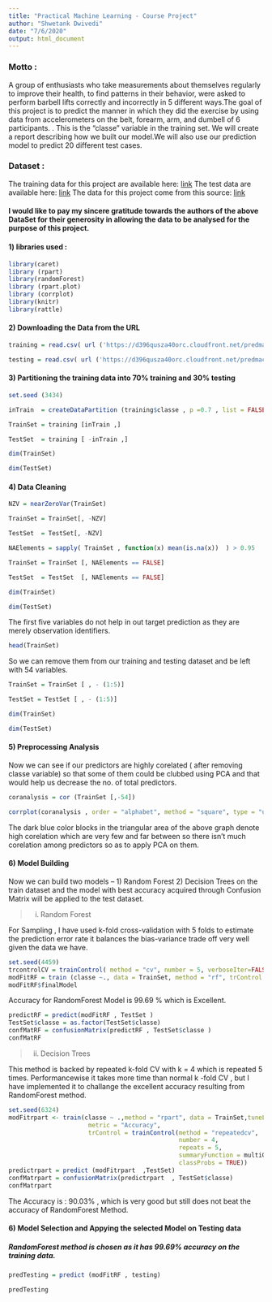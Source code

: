 ---
title: "Practical Machine Learning - Course Project"
author: "Shwetank Dwivedi"
date: "7/6/2020"
output: html_document
---

### Motto : 

A group of enthusiasts who take measurements about themselves regularly to improve their health, to find patterns in their behavior, were asked to perform barbell lifts correctly and incorrectly in 5 different ways.The goal of this project is to predict the manner in which they did the exercise by using data from accelerometers on the belt, forearm, arm, and dumbell of 6 participants. . This is the "classe" variable in the training set. We will create a report describing how we built our model.We will also use our prediction model to predict 20 different test cases.

### Dataset :
The training data for this project are available here:
[link](https://d396qusza40orc.cloudfront.net/predmachlearn/pml-training.csv)
The test data are available here:
[link](https://d396qusza40orc.cloudfront.net/predmachlearn/pml-testing.csv)
The data for this project come from this source: [link](http://web.archive.org/web/20161224072740/http:/groupware.les.inf.puc-rio.br/har.)

#### I would like to pay my sincere gratitude towards the authors of the above DataSet for their generosity in allowing the data to be analysed for the purpose of this project.

#### 1) libraries used :

```{r warning = FALSE , message = FALSE}

library(caret)
library (rpart)
library(randomForest)
library (rpart.plot)
library (corrplot)
library(knitr)
library(rattle)

```

#### 2) Downloading the Data from the URL

```{r warning = FALSE}

training = read.csv( url ('https://d396qusza40orc.cloudfront.net/predmachlearn/pml-training.csv') , na.strings = c ("NA","") )

testing = read.csv( url ('https://d396qusza40orc.cloudfront.net/predmachlearn/pml-testing.csv'), na.strings = c ("NA","") )

```

#### 3) Partitioning the training data into 70% training and 30% testing

```{r warning = FALSE}

set.seed (3434)

inTrain  = createDataPartition (training$classe , p =0.7 , list = FALSE)

TrainSet = training [inTrain ,]

TestSet  = training [ -inTrain ,]

dim(TrainSet)

dim(TestSet)

```

#### 4) Data Cleaning

```{r warning = FALSE}

NZV = nearZeroVar(TrainSet)

TrainSet = TrainSet[, -NZV]

TestSet  = TestSet[, -NZV]

NAElements = sapply( TrainSet , function(x) mean(is.na(x))  ) > 0.95

TrainSet = TrainSet [, NAElements == FALSE]

TestSet  = TestSet  [, NAElements == FALSE]

dim(TrainSet)

dim(TestSet)

```

The first five variables do not help in out target prediction as they are merely observation identifiers.
   

```{r warning = FALSE}

head(TrainSet)

```

So we can remove them from our training and testing dataset and be left with 54 variables.

```{r warning = FALSE}

TrainSet = TrainSet [ , - (1:5)]

TestSet = TestSet [ , - (1:5)]

dim(TrainSet)

dim(TestSet)

```

#### 5) Preprocessing Analysis

Now we can see if our predictors are highly corelated ( after removing classe variable) so that some of them could be clubbed using PCA and that would help us decrease the no. of total predictors.

```{r warning = FALSE}
coranalysis = cor (TrainSet [,-54])

corrplot(coranalysis , order = "alphabet", method = "square", type = "upper",title = "Corelation between Variables" , bg = "white", tl.cex = 0.5 , tl.col = rgb (0,0,1))

```
The dark blue color blocks in the triangular area of the above graph denote high corelation  which are very few and far between so there isn't much corelation among predictors so as to apply PCA on them.

#### 6) Model Building

Now we can build two models -- 1) Random Forest 2) Decision Trees on the train dataset and the model with best accuracy acquired through Confusion Matrix will be applied to the test dataset.

>  (i) Random Forest

For Sampling , I have used k-fold cross-validation with 5 folds to estimate the prediction error rate it balances the bias-variance trade off very well given the data we have.

```{r warning = FALSE}
set.seed(4459)
trcontrolCV = trainControl( method = "cv", number = 5, verboseIter=FALSE )
modFitRF = train (classe ~., data = TrainSet, method = "rf", trControl = trcontrolCV )
modFitRF$finalModel
```
Accuracy for RandomForest Model is 99.69 % which is Excellent.

```{r warning = FALSE}
predictRF = predict(modFitRF , TestSet )
TestSet$classe = as.factor(TestSet$classe)
confMatRF = confusionMatrix(predictRF , TestSet$classe )
confMatRF
```

>  (ii) Decision Trees 

This method is backed by repeated k-fold CV with k = 4 which is repeated 5 times. Performancewise it takes more time than normal k -fold CV , but I have implemented it  to challange the excellent accuracy resulting from RandomForest method.

```{r warning = FALSE}
set.seed(6324)
modFitrpart <- train(classe ~ .,method = "rpart", data = TrainSet,tuneLength = 50, 
                      metric = "Accuracy",
                      trControl = trainControl(method = "repeatedcv",
                                               number = 4,
                                               repeats = 5,
                                               summaryFunction = multiClassSummary,
                                               classProbs = TRUE))
predictrpart = predict (modFitrpart  ,TestSet)
confMatrpart = confusionMatrix(predictrpart  , TestSet$classe)
confMatrpart
```
The Accuracy is  : 90.03% , which is very good but still does not beat the accuracy of RandomForest Method.

#### 6) Model Selection and Appying the selected Model on Testing data

##### RandomForest method is chosen as it has 99.69% accuracy on the training data.

```{r warning = FALSE}

predTesting = predict (modFitRF , testing)

predTesting

```